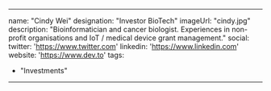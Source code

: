 ---

name: "Cindy Wei"
designation: "Investor BioTech"
imageUrl: "cindy.jpg"
description: "Bioinformatician and cancer biologist. Experiences in non-profit organisations and IoT / medical device grant management."
social:
    twitter: 'https://www.twitter.com'
    linkedin: 'https://www.linkedin.com'
    website: 'https://www.dev.to'
tags: 
- "Investments"
---
